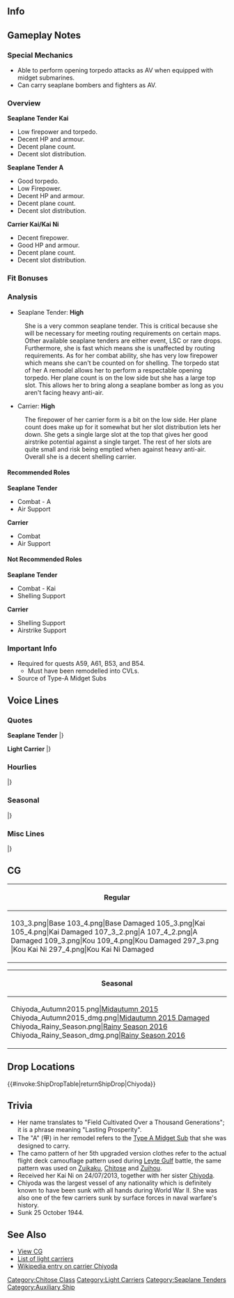 ==Info==
{{KanmusuInfo|ID=050}}
{{KanmusuInfo|ID=096}}
{{KanmusuInfo|ID=100}}
{{KanmusuInfo|ID=105}}
{{KanmusuInfo|ID=105a}}
{{KanmusuInfo|ID=122}}

==Gameplay Notes==
===Special Mechanics===
* Able to perform opening torpedo attacks as AV when equipped with midget submarines.
* Can carry seaplane bombers and fighters as AV.

===Overview===
'''Seaplane Tender Kai'''
* Low firepower and torpedo.
* Decent HP and armour.
* Decent plane count.
* Decent slot distribution.

'''Seaplane Tender A'''
* Good torpedo.
* Low Firepower.
* Decent HP and armour.
* Decent plane count.
* Decent slot distribution.

'''Carrier Kai/Kai Ni'''
* Decent firepower.
* Good HP and armour.
* Decent plane count.
* Decent slot distribution.

===Fit Bonuses===
{{:{{BASEPAGENAME}}/Equipment Bonuses}}
{{clear}}

===Analysis===
* Seaplane Tender: '''High'''
: She is a very common seaplane tender. This is critical because she will be necessary for meeting routing requirements on certain maps. Other available seaplane tenders are either event, LSC or rare drops. Furthermore, she is fast which means she is unaffected by routing requirements. As for her combat ability, she has very low firepower which means she can't be counted on for shelling. The torpedo stat of her A remodel allows her to perform a respectable opening torpedo. Her plane count is on the low side but she has a large top slot. This allows her to bring along a seaplane bomber as long as you aren't facing heavy anti-air.

* Carrier: '''High'''
: The firepower of her carrier form is a bit on the low side. Her plane count does make up for it somewhat but her slot distribution lets her down. She gets a single large slot at the top that gives her good airstrike potential against a single target. The rest of her slots are quite small and risk being emptied when against heavy anti-air. Overall she is a decent shelling carrier.

====Recommended Roles====
'''Seaplane Tender'''
* Combat - A
* Air Support

'''Carrier'''
* Combat
* Air Support

====Not Recommended Roles====
'''Seaplane Tender'''
* Combat - Kai
* Shelling Support

'''Carrier'''
* Shelling Support
* Airstrike Support

===Important Info===
*Required for quests A59, A61, B53, and B54.
**Must have been remodelled into CVLs.
* Source of Type-A Midget Subs

==Voice Lines==
===Quotes===
'''Seaplane Tender'''
{{ShipquoteHeader}}
{{ShipquoteKai
|scenario = Introduction
|origin = 水上機母艦、千代田です。姉の千歳がいつも迷惑かけてませんか。
|translation = I'm the seaplane tender, Chiyoda. Is my sister Chitose causing you trouble all the time?
|audio = Chiyoda-Introduction.ogg
}}
{{ShipquoteKai
|scenario = Library
|origin = 水上機母艦として建造された千歳型二番艦、千代田です。
甲標的母艦としても運用できるようになっているのよ。
千歳お姉と一緒に頑張りますね。
|translation = I'm the 2nd ship of the Chitose-class ships that were built as seaplane tenders, Chiyoda.
I can be used as a midget sub tender too.
I'll work hard together with Chitose-onee.
|audio = Chiyoda-Library.ogg
}}
{{ShipquoteKai
|scenario = Secretary 1
|origin = えぇ、また千歳お姉がなにか？もう、仕方ないな。提督、私やるから。
|translation = Eh, did Chitose-onee do something again? Jeez, it can't be helped then. I'll do this.
|audio = Chiyoda-Secretary_1.ogg
}}
<!--{{ShipquoteKai
|scenario = Secretary 1
|origin = ええ、また千歳お姉がなにか。
|translation = Eh, did Chiotse-onee do something again?
|audio = Chiyoda-Secretary_1.ogg
}}-->
{{ShipquoteKai
|scenario = Secretary 2
|origin = 千歳お姉、危ない…あ、夢か…
|translation = Look out, Chitose-onee... Ah, I was dreaming...
|audio = Chiyoda-Secretary_2.ogg
}}
{{ShipquoteKai
|scenario = Secretary 3
|origin = 千歳お姉！ん、もう食べれないから、そこ押すのやめてって…えぇ、何だ、提督か？何？どうしたの？
|translation = Chitose-onee! Ngh, I can't eat anymore so stop pushing me there...Eh, oh it's just you, Admiral? What? What's the matter?
|audio = Chiyoda-Sec3.mp3
}}
<!--{{ShipquoteKai
|scenario = Secretary 3
|origin = 千歳お姉くすぐったいよぉ…って、提督、何してんの？
|translation = That tickles, Chitose-onee... W-what are you doing, Admiral!?
|audio = Chiyoda-Secretary_3.ogg
}}-->
{{ShipquoteKai
|scenario = Secretary (Married)
|origin = 提督、千歳お姉見なかった。あ、そう、ふ～ん…じゃあま…あの、ちょっと疲れたから膝貸して、休んであげる。
|translation = I can't find Chitose-onee, Admiral. Ah, I see. Humph... Well then... Ummm, I'm a bit tired so let me rest on your lap.
|audio = Chiyoda-SecMarried.mp3
}}
{{ShipquoteKai
|scenario = Wedding
|origin = 提督、私に何か用ですか。あ、千歳お姉見ませんでしたか？あ、そう…
|translation = What did you need me for, Admiral? Ah, have you seen Chitose-onee? Ah, I see...
|audio = Chiyoda-Wedding.ogg
}}
{{ShipquoteKai
|scenario = Player's Score
|origin = 千歳お姉に…あ、いえ、提督にご連絡です
|translation = There's a message for Chitose-onee... Ah, no, it's for you, Admiral.
|audio = Chiyoda-Looking_At_Scores.ogg
}}
{{ShipquoteKai
|scenario = Joining the Fleet
|origin = よし、水上機母艦千代田出ます。
|translation = Alright, seplane tender Chiyoda, heading out.
|audio = Chiyoda-Joining_A_Fleet.ogg
}}
{{ShipquoteKai
|scenario = Equipment 1
|origin = すこしは千歳お姉に近づけたかな。<ref>Shared with Supply.</ref>
|translation = I wonder if I got closer to Chitose-onee.<ref>As in capabilities.</ref>
|audio = Chiyoda-Equipment_1.ogg
}}
{{ShipquoteKai
|scenario = Equipment 2
|origin = うん、これで勝てる。千歳お姉に勝てるかも。
|translation = Yup, I can win with this. I might even be able to beat Chitose-onee.
|audio = Chiyoda-Equipment_2.ogg
}}
{{ShipquoteKai
|scenario = Equipment 3
|origin = いただきです。
|translation = I accept.
|audio = Chiyoda-Equipment_3.ogg
}}
{{ShipquoteKai
|scenario = Docking (Minor Damage)
|origin = どうもドック入りって好きじゃないわ。
|translation = I don't like being in the docks.
|audio = Chiyoda-Docking_Minor.ogg
}}
{{ShipquoteKai
|scenario = Docking (Major Damage)
|origin = うっ、私が大規模修理。千歳お姉には黙ってて、お願い。
|translation = Urgh, I need major repairs. Please keep this quiet from Chitose-onee.
|audio = Chiyoda-Docking_Major.ogg
}}
{{ShipquoteKai
|scenario = Construction
|origin = 新しい船ができましたよって、今から来てもね。
|translation = A new ship has been completed, here she comes now.
|audio = Chiyoda-Construction.ogg
}}
{{ShipquoteKai
|scenario = Returning from Sortie
|origin = 艦隊が戻ってきたね、みんな無事かな。
|translation = The fleet has returned, are they alright?
|audio = Chiyoda-Returning_From_Sortie.ogg
}}
{{ShipquoteKai
|scenario = Starting a Sortie
|origin = お姉、先に出るよ。
|translation = I'm heading out first, onee.
|audio = Chiyoda-Starting_A_Sortie.ogg
}}
{{ShipquoteKai
|scenario = Starting a Battle
|origin = 千代田艦載機、敵艦発見です。
|translation = My planes have spotted the enemy ships.
|audio = Chiyoda-Battle_Start.ogg
}}
{{ShipquoteKai
|scenario = Attack
|origin = 索敵したら、攻撃よね。
|translation = Once we've found them, it's time to attack.
|audio = Chiyoda-Attack.ogg
}}
{{ShipquoteKai
|scenario = Air Battle/ Daytime Spotting/ Night Battle Attack
|origin = お姉、先にやっちゃうよ。
|translation = I'll get them first, onee.
|audio = Chiyoda-Night_Attack.ogg
}}
{{ShipquoteKai
|scenario = Night Battle
|origin = サーチアンドデストローーーイ！
|translation = Search and destroooooy~!
|audio = Chiyoda-Night_Battle.ogg
}}
{{ShipquoteKai
|scenario = MVP
|origin = 千代田が一番？あら、お姉はちゃんとやっているかな。
|translation = I'm number one? Oh, is onee doing her duty properly?
|audio = Chiyoda-MVP.ogg
}}
{{ShipquoteKai
|scenario = Minor Damage 1
|origin = ああ！
|translation = Aaah!
|audio = Chiyoda-Minor_Damage_1.ogg
}}
{{ShipquoteKai
|scenario = Minor Damage 2
|origin = 千歳お姉の方に行かせるな。
|translation = I won't let you touch Chitose-onee.
|audio = Chiyoda-Minor_Damage_2.ogg
}}
{{ShipquoteKai
|scenario = Major Damage
|origin = もう、これじゃ水上機運用が…
|translation = Jeez, operating seaplanes is now...
|audio = Chiyoda-Major_Damage.ogg
}}
{{ShipquoteKai
|scenario = Sunk
|origin = 千歳お姉…本当に危なっかしいんだから…
|translation = Chitose-onee... is in a lot of danger...
|audio = Chiyoda-Sunk.ogg
}}
|} <references/>

{{clear}}

'''Light Carrier'''
{{ShipquoteHeader}}
{{ShipquoteKai
|scenario = Introduction
|origin = 空母になった千代田です。ぜひ千歳お姉と一緒に機動部隊を編成してね。
|translation = I'm Chiyoda who has become a carrier. Please form Chitose-onee and I into a Task Force.
|audio = ChiyodaKai2-Introduction.ogg
}}
{{ShipquoteKai
|scenario = Library
|origin = 水上機母艦から大改装を受けて、航空母艦にジョブチェンジした千代田です。
結構ちゃんとした空母でしょう？
千歳お姉と一緒に敵機動部隊と戦うわ。
|translation = I'm Chiyoda that changed jobs from a seaplane tender to aircraft carrier after a major remodel.
I'm a pretty good carrier right?
I'll fight the enemy Task Forces together with Chitose-onee.
|audio = ChiyodaKai2-Library.ogg
}}
{{ShipquoteKai
|scenario = Secretary 1
|origin = 提督、なに？
|translation = What, Admiral?
|audio = ChiyodaKai2-Secretary_1.ogg
}}
{{ShipquoteKai
|scenario = Secretary 1
|kai2 = yes
|origin = 千歳お姉、千代田が守るから。
|translation = I'll protect Chitose-onee.
|audio = ChiyodaKan-Secretary_1.ogg
}}
{{ShipquoteKai
|scenario = Secretary 2
|origin = 飛行甲板って、いいよね。
|translation = Flight decks are nice huh.
|audio = ChiyodaKai2-Secretary_2.ogg
}}
{{ShipquoteKai
|scenario = Secretary 2
|kai2 = yes
|origin = ええ、また千歳お姉がなにか？
|translation = Eh, did Chitose-onee do something again?
|audio = ChiyodaKan-Secretary_2.ogg
}}
{{ShipquoteKai
|scenario = Secretary 3
|origin = 千歳お姉、そういうのは二人の部屋で…って、何だ、提督なの。
|translation = Do that when we're alone in a room, Chitose-onee... Oh, it's you, Admiral.
|audio = ChiyodaKou-Sec3.mp3
}}
{{ShipquoteKai
|scenario = Secretary Idle
|kai2 = yes
|origin = ね、提督、千歳お姉見なかった？あ、そう。もう、なんか退屈かも。
|translation = Hey, have you seen Chitose-onee, Admiral?
|audio = ChiyodaKan-Idle.ogg
}}
{{ShipquoteKai
|scenario = Wedding
|origin = 提督、お気持ちは嬉しいけれど、千代田はやっぱり千歳お姉が心配だから…
|translation = I'm grateful for you feelings, Admiral; but I'm definitely worried about Chitose-onee...
|audio = ChiyodaKai2-Wedding.ogg
}}
{{ShipquoteKai
|scenario = Player's Score
|origin = 提督、お姉から…じゃなかった。司令部から連絡です。
|translation = It's from onee... No wait, it's a message from headquarters, Admiral.
|audio = ChiyodaKou-PlayerScore.mp3
}}
{{ShipquoteKai
|scenario = Joining the Fleet
|origin = 航空母艦千代田、出撃します。
|translation = Aircraft carrier, Chiyoda. Sortieing.
|audio = ChiyodaKou-JoinFleet.mp3
}}
{{ShipquoteKai
|scenario = Equipment 1
|origin = ありがとう。これなら正規空母並みよね。
|translation = Thank you. I can equal the standard carriers with this.
|audio = ChiyodaKou-Equip1.mp3
}}
{{ShipquoteKai
|scenario = Equipment 2
|origin = 今度はレイテでも大丈夫。
|translation = I'll be fine with Leyte this time.<ref>She was sunk at the [https://en.wikipedia.org/wiki/Battle_of_Leyte_Gulf Battle of Leyte Gulf].</ref>
|audio = ChiyodaKou-Equip2.mp3
}}
{{ShipquoteKai
|scenario = Equipment 3
|origin = お姉、見てた。
|translation = Onee is watching.
|audio = ChiyodaKou-Equip3.mp3
}}
{{ShipquoteKai
|scenario = Supply
|kai2 = yes
|origin = はぁ、これで何とかなるかなぁ？
|translation = Phew, guess this is fine?
|audio = ChiyodaKouKai2-Supply.mp3
}}
{{ShipquoteKai
|scenario = Docking (Minor Damage)
|origin = 空母はメンテが肝心よね。
|translation = Maintenance is crucial for carriers.
|audio = ChiyodaKou-DockMinor.mp3
}}
{{ShipquoteKai
|scenario = Docking (Major Damage)
|origin = 痛た…たたた。千歳お姉には内緒よ。
|translation = Ow...owowow. Keep this a secret from Chitose-onee.
|audio = ChiyodaKou-DockMajor.mp3
}}
{{ShipquoteKai
|scenario = Construction
|origin = 新しい船が艦隊に加わるわ。
|translation = A new ship has joined the fleet.
|audio = ChiyodaKou-Construction.mp3
}}
{{ShipquoteKai
|scenario = Returning from Sortie
|origin = 作戦が終わった艦隊が戻ってきたね。
|translation = A fleet that has finished an operation has returned.
|audio = ChiyodaKou-SortieReturn.mp3
}}
{{ShipquoteKai
|scenario = Starting a Sortie
|origin = 艦載機の練度も十分。出撃ね。
|translation = My planes are experienced enough. I'll sortie.
|audio = ChiyodaKou-Sortie.mp3
}}
{{ShipquoteKai
|scenario = Starting a Battle
|origin = 敵艦隊発見。攻撃隊、発艦開始よ。
|translation = Enemy fleet spotted. Attack corps, begin takeoff.
|audio = ChiyodaKou-BattleStart.mp3
}}
{{ShipquoteKai
|scenario = Attack
|origin = さ、艦爆隊、艦攻隊、出番よ。
|translation = Now, dive bomber squadrons, torpedo squadrons, it's your time to shine.
|audio = ChiyodaKou-Attack.mp3
}}
{{ShipquoteKai
|scenario = Air Battle
|origin = 千歳お姉の隊と一緒に飛ばせたいな。
|translation = I want to fly with Chitose-onee's squadrons.
|audio = ChiyodaKou-AirBattle.mp3
}}
{{ShipquoteKai
|scenario = Night Battle
|origin = そろそろトドメを刺しちゃおっかな。
|translation = Let's finish this soon.
|audio = ChiyodaKou-NightBattle.mp3
}}
{{ShipquoteKai
|scenario = MVP
|origin = やったぁ。空母としての千代田もいけるじゃない。千歳お姉、ちゃんと見てた？
|translation = Alright~ I can make it as a carrier too. Were you watching, Chitose-onee?
|audio = ChiyodaKou-MVP.mp3
}}
{{ShipquoteKai
|scenario = Minor Damage 1
|origin = やだ。
|translation = No.
|audio = ChiyodaKou-MinorDamage1.mp3
}}
{{ShipquoteKai
|scenario = Minor Damage 2
|origin = 飛行甲板に火災、消して…
|translation = The flight deck is on fire, put it out...
|audio = ChiyodaKou-MinorDamage2.mp3
}}
{{ShipquoteKai
|scenario = Major Damage
|origin = うぅ、まあ軽空母だからね。無理はできないわ。
|translation = Urgh, well I am a light carrier, this is too much.
|audio = ChiyodaKou-MajorDamage.mp3
}}
{{ShipquoteKai
|scenario = Sunk
|origin = 千歳お姉…ゆっくり…来てね…
|translation = Take it... easy... Chitose-onee...
|audio = ChiyodaKou-Sunk.mp3
}}
|} <references/>

{{clear}}

===Hourlies===
{{ShipquoteHeader | type = hourly}}
{{ShipquoteKai
|scenario = 00:00 
|origin = 千代田よ。今日は私が時報を担当するわ。あっ、午前0時です。
|translation = It's Chiyoda. I'll be in charge of the hourly announcements today. Ah, it's 12am.
|audio = Chiyoda-00.ogg
}}
{{ShipquoteKai
|scenario = 01:00 
|origin = 午前1時。提督、こんな時間までやるの？そろそろ寝ないと。私も千歳お姉と…
|translation = 1am. Are you still going at this time, Admiral? It's nearly bedtime. For me and Chitose-onee...
|audio = Chiyoda-01.ogg
}}
{{ShipquoteKai
|scenario = 02:00 
|origin = 午前2時。寝ないの？提督が寝たら、早く千歳お姉のところに行きたいのに。
|translation = 2am. Aren't you sleeping? Sleep so I can hurry to Chitose-onee's side, Admiral.
|audio = Chiyoda-02.ogg
}}
{{ShipquoteKai
|scenario = 03:00 
|origin = 午前3時。提督に1時間ごとに連絡するなんて。全く、この任務なんなのかな。
|translation = 3am. Giving you a notice every hour. I swear, what sort of mission is this.
|audio = Chiyoda-03.ogg
}}
{{ShipquoteKai
|scenario = 04:00 
|origin = 午前4時…。ね、眠くなんかないわ。任務中ですから…
|translation = 4am... I-I'm not sleepy. Because I'm on duty...
|audio = Chiyoda-04.ogg
}}
{{ShipquoteKai
|scenario = 05:00 
|origin = 午前5時。提督、朝よ。この任務、千歳お姉にはさせられないわね…私がやらないと。
|translation = 5am. It's morning, Admiral. If I don't do this duty... Will Chitose-onee have to do it?
|audio = Chiyoda-05.ogg
}}
{{ShipquoteKai
|scenario = 06:00 
|origin = 午前6時。そろそろ街も動き出す時間ね。
|translation = 6am. Almost time for the base to come alive.
|audio = Chiyoda-06.ogg
}}
{{ShipquoteKai
|scenario = 07:00 
|origin = 午前7時。提督、朝よ。シャキっとした？
|translation = 7am. It's morning, Admiral. Are you awake?
|audio = Chiyoda-07.ogg
}}
{{ShipquoteKai
|scenario = 08:00 
|origin = 午前8時。忙しそうね、仕事？勉強？原稿？なんでもいいわ。出撃、行くわよ。
|translation = 8am. Looking busy. Work? Study? Manuscripts? Anything is fine. I'm going on a sortie.
|audio = Chiyoda-08.ogg
}}
{{ShipquoteKai
|scenario = 09:00 
|origin = 午前9時。今頃、千歳お姉はどうしているかな。
|translation = 9am. I wonder what Chitose-onee is doing now.
|audio = Chiyoda-09.ogg
}}
{{ShipquoteKai
|scenario = 10:00 
|origin = 午前10時。提督は、千歳お姉のことどう思ってるの？1時間後には答えてよね。
|translation = 10am. What do you think of Chitose-onee, Admiral? You've got an hour to answer.
|audio = Chiyoda-10.ogg
}}
{{ShipquoteKai
|scenario = 11:00 
|origin = 午前11時。ふん、お姉のこと好きなのか。え、ええ、だ、ダメよ。
|translation = 11am. Humph, so you like onee huh. E-eh, th-that's no good.
|audio = Chiyoda-11.ogg
}}
{{ShipquoteKai
|scenario = 12:00 
|origin = 正午です…が、提督、さっきの発言を取り消すまで、今日のランチはお預けです。
|translation = It's noon... Today's lunch is postponed until you retract that last statement, Admiral.
|audio = Chiyoda-12.ogg
}}
{{ShipquoteKai
|scenario = 13:00 
|origin = 午後1時です。提督、さっきの発言、取り消してよ！千代田もお腹すいたよ、ね。
|translation = It's 1pm. Take back what you said earlier, Admiral! I'm getting hungry too.
|audio = Chiyoda-13.ogg
}}
{{ShipquoteKai
|scenario = 14:00 
|origin = 午後2時。提督も強情ね。今日から恋のライバルよ。でも、仕方ない。はい、おにぎり。
|translation = 2pm. You're stubborn too, Admiral. You're my love rival from now on. But that can't be helped. Here, some rice balls.
|audio = Chiyoda-14.ogg
}}
{{ShipquoteKai
|scenario = 15:00 
|origin = 午後3時です。さて、午後はどっち方面に進撃するの？西？南？
|translation = It's 3pm. Now then, which front shall we sortie too this afternoon? West? South?
|audio = Chiyoda-15.ogg
}}
{{ShipquoteKai
|scenario = 16:00 
|origin = 午後4時。足りない…千歳お姉が足りないよ～。
|translation = 4pm. I miss... I miss Chitose-onee~
|audio = Chiyoda-16.ogg
}}
{{ShipquoteKai
|scenario = 17:00 
|origin = 午後5時。提督、お姉のどんなところが好きなの？1時間後に答えてよね。
|translation = 5pm. What do you like about onee, Admiral? You've got an hour to answer.
|audio = Chiyoda-17.ogg
}}
{{ShipquoteKai
|scenario = 18:00 
|origin = 午後6時。さぁ、答えなさい…ええ…ふんふん…え…ええ…う、嘘。
|translation = 6pm. Now, what's your answer... Eh... Huhum... Eh... Eeeh... N-no way.
|audio = Chiyoda-18.ogg
}}
{{ShipquoteKai
|scenario = 19:00 
|origin = 午後7時。夕食の時間だけど、提督、お先にどうぞ。微妙にショックで、喉を通らない。
|translation = 7pm. It's time for dinner, Admiral. Please go on ahead. I'm so shocked I lost my appetite.
|audio = Chiyoda-19.ogg
}}
{{ShipquoteKai
|scenario = 20:00 
|origin = 午後8時です。目が赤いって、泣いてないですから。
|translation = It's 8pm. My eyes are red you say; I wasn't crying.
|audio = Chiyoda-20.ogg
}}
{{ShipquoteKai
|scenario = 21:00 
|origin = 午後9時です。提督、私に夜食差し入れって，それは、ちょっと嬉しいかも。
|translation = It's 9pm. I'm a bit happy that you brought dinner for me, Admiral.
|audio = Chiyoda-21.ogg
}}
{{ShipquoteKai
|scenario = 22:00 
|origin = 午後10時です。やっぱり千歳お姉が提督の膝枕で寝るなんて、許せない。
|translation = It's 10pm. I just can't forgive you for letting Chitose-onee sleep on your lap, Admiral.
|audio = Chiyoda-22.ogg
}}
{{ShipquoteKai
|scenario = 23:00 
|origin = 午後11時よ。提督のお姉に関する記憶を塗り替えるわ。さ、膝枕を差し出すのよ。おやすみなさい。
|translation = It's 11pm. I'm going to overwrite your memories of Chitose-onee, Admiral. Now, let me use your lap as a pillow. Good night.
|audio = Chiyoda-23.ogg
}}
|} <references/>

{{clear}}

===Seasonal===
{{SeasonalHeaderOld}}
{{SeasonalQuote
|scenario = [[Seasonal/Mid_Autumn_2015_Seasonal_Update|Midautumn 2015]]<ref>The Midautumn 2015 lines are a conversation with [[Chitose]]. See the Midautumn 2015 page for the lines arranged according to the flow of conversation.</ref>
|origin = 千歳お姉、焼芋しようよ。秋はなんと言っても焼芋よ。私、お芋調達してくる。
|translation =	Let’s make some roasted sweet potatoes, Chitose-onee. You must have roasted sweet potatoes in autumn. I’ll go get some sweet potatoes.
|audio = Chiyoda_Mid_Autumn2015_(1).ogg
|notes = Secretary 1. 
}}
{{SeasonalQuote
|scenario = [[Seasonal/Mid_Autumn_2015_Seasonal_Update|Midautumn 2015]]
|origin = はむっ。焼芋美味しい。
|translation =	*nom* These roasted sweet potatoes are delicious.
|audio = Chiyoda_Mid_Autumn2015_(2).ogg
|notes = Secretary 2.
}}
{{SeasonalQuote
|scenario = [[Seasonal/Mid_Autumn_2015_Seasonal_Update|Midautumn 2015]]
|origin = うん、甘くって、この金時美味しい！千歳お姉、食べないの？
|translation =	Yup, these sweet potatoes are sweet and delicious! Aren’t you having any, Chitose-onee?
|audio = Chiyoda_Mid_Autumn2015_(3).ogg
|notes = Secretary 3.
}}
{{SeasonalQuote
|scenario = [[Seasonal/Christmas_2015|Christmas 2015]]
|origin = クリスマスか！あぁ、この鳥料理おねえ好きそう！提督、千歳ねえ見なかった？
|translation =	It’s Christmas! Ah, onee loves this poultry dish! Have you see Chitose-onee, Admiral?
|audio = Chiyoda_Christmas_2015_Sec1.ogg
|notes =
}}
{{SeasonalQuote
|scenario = [[Seasonal/End_of_Year_2015|End of Year 2015]]
|origin = はぁ。年末のお掃除か…艤装や鎮守府、提督の執務室…掃除するとこいっばいあり過ぎ！
|translation =	*Sigh* It’s the New Year’s spring clean… Equipment, the Naval Base, and the Admiral’s Office… There’s too much to clean! 
|audio = Chiyoda_Year_End_2015_Sec1.ogg
|notes = 
}}
{{SeasonalQuote
|scenario = [[Seasonal/New_Year_2016|New Year 2016]]
|origin = 提督！新年あけましておめでとう！ねぇ！千歳おねを見なかた？そう…どこなの？
|translation =	Admiral! Happy New Year! Hey! Have you see Chitose-onee? I see… where is she?
|audio = Chiyoda_New_Years_Day_2016.ogg
|notes = 
}}
{{SeasonalQuote
|scenario = [[Seasonal/Setsubun_2016|Setsubun 2016]]
|origin = えぇ、千歳おねえ、何？私が鬼役？い、いいけど…い、痛っ、駆逐艦が…くっ…痛っ…もういやだ！
|translation =	Eh, what, Chiyoda-onee? Me as the Oni? I-it’s fine but… O-ow, the destroyers are… Gah… Ow… Stop that!
|audio = Chiyoda_Setsubun_2016_Sec1.ogg
|notes = 
}}
{{SeasonalQuote
|scenario = [[Seasonal/Valentine%27s_Day_2016|Valentine’s Day 2016]]
|origin = 提督？千歳お姉見なかった？…あぁ、そう。し、仕方ない。じゃあこれ…あげる！
|translation =	Admiral? Have you seen Chitose-onee? …Ah, I see. I-I got no choice then. Here… this is for you!
|audio = Chiyoda_Valentine_Sec1.ogg
|notes = 
}}
{{SeasonalQuote
|scenario = [[Seasonal/White_Day_2016|White Day 2016]]
|origin = えぇ、これ何？チョコのお返し？！いいのに…あぁ、でももらって上げる！せっかくだから…
|translation =	Eh, what’s this? In return for the chocolates? You didn’t need to… Ah, but I’ll accept them! Since you offered…
|audio = Chiyoda_White_Day_2016.ogg
|notes = 
}}
{{SeasonalQuote
|scenario = [[Seasonal/Coming_of_Spring_2016|Spring 2016]]
|origin = 千歳お姉とお花見？いいじゃない。わたし準備するね。って、えぇ？提督も？まぁ、いっか。
|translation =	Cherry blossom viewing with Chitose-onee? Sounds good. I’ll go get ready. Wha, eh? With the Admiral too? Well, fine.
|audio = Chiyoda_Spring_2016_Sec1.mp3
|notes = 
}}
{{SeasonalQuote
|scenario = [[Seasonal/Third_Anniversary|3rd Anniversary]]
|origin = えぇ、三周年なんだ、私達。なんか、すごいけど…えぇ、なんだろ、あっという間…
|translation =	Eh, it’s our 3rd Anniversary. It’s kind of amazing… Eh, time just flies…
|audio = Chiyoda_3rd_Anniversary_Sec1.mp3
|notes = 
}}
{{SeasonalQuote
|scenario = [[Seasonal/Rainy_Season_2016|Rainy Season 2016]]
|origin = 雨の日、ちょっと退屈。千歳お姉はなにしてるのかな…えぇ、ちょっと見てくるだけ！
|translation =	Rainy days make me kinda bored. I wonder what Chitose-onee is doing… Eh, I’ll go take a little peek!
|audio = Chiyoda_Rainy_Season_2016_Sec1.mp3
|notes = 
}}
{{SeasonalQuote
|scenario = [[Seasonal/Early_Summer_2016|Early Summer 2016]]
|origin = 千歳お姉、暑くなってきた。もうすぐ夏か。お姉は、水着とか買わないの？
|translation =	It’s gotten hotter, Chitose-onee. It’s almost summer. Are you going to buy a swimsuit, onee?
|audio = Chiyoda_Early_Summer_Sec1_2016.ogg
|notes = 
}}
|}

===Misc Lines===
{{SeasonalHeaderOld}}
{{SeasonalQuote
|scenario = [[Seasonal/Final_Battle|Final Battle 2018]]
|origin = 千歳お姉、わかってる。必ず戻るから、一緒に！
|translation =	I get it, Chitose-onee. We’ll definitely make it back together!
|audio = Chiyoda_Kantai_Kessen_2018_Sec1.mp3
|notes = Secretary 1
}}
{{SeasonalQuote
|scenario = [[Seasonal/Final_Battle|Final Battle 2018]]
|origin = 千歳お姉、あたしだって、帰るんだから！
|translation =	I’ll make it back too, Chitose-onee!
|audio = Chiyoda_Kantai_Kessen_2018_Sec2.mp3
|notes = Secretary 2
}}
|}

==CG==
{| class="mw-collapsible mw-collapsed wikitable" style="width: 100%;"
!Regular
|-
|<gallery>
103_3.png|Base
103_4.png|Base Damaged
105_3.png|Kai
105_4.png|Kai Damaged
107_3_2.png|A
107_4_2.png|A Damaged
109_3.png|Kou
109_4.png|Kou Damaged
297_3.png |Kou Kai Ni
297_4.png|Kou Kai Ni Damaged
</gallery>
|}

{| class="mw-collapsible mw-collapsed wikitable" style="width: 100%;"
!Seasonal
|-
|<gallery>
Chiyoda_Autumn2015.png|[[Seasonal/Mid_Autumn_2015_Seasonal_Update|Midautumn 2015]]
Chiyoda_Autumn2015_dmg.png|[[Seasonal/Mid_Autumn_2015_Seasonal_Update|Midautumn 2015 Damaged]]
Chiyoda_Rainy_Season.png|[[Seasonal/Rainy_Season_2016|Rainy Season 2016]]
Chiyoda_Rainy_Season_dmg.png|[[Seasonal/Rainy_Season_2016|Rainy Season 2016]]
</gallery>
|}

== Drop Locations ==
{{#invoke:ShipDropTable|returnShipDrop|Chiyoda}}

==Trivia==
*Her name translates to "Field Cultivated Over a Thousand Generations"; it is a phrase meaning "Lasting Prosperity".
*The "A" (甲) in her remodel refers to the [[Type_A_Ko-hyoteki|Type A Midget Sub]] that she was designed to carry.
*The camo pattern of her 5th upgraded version clothes refer to the actual flight deck camouflage pattern used during [http://en.wikipedia.org/wiki/Battle_of_Leyte_Gulf Leyte Gulf] battle, the same pattern was used on [[Zuikaku]], [[Chitose]] and [[Zuihou]].
* Received her Kai Ni on 24/07/2013, together with her sister [[Chiyoda]].
*Chiyoda was the largest vessel of any nationality which is definitely known to have been sunk with all hands during World War II. She was also one of the few carriers sunk by surface forces in naval warfare's history.
*Sunk 25 October 1944.

==See Also==
*[[{{PAGENAME}}/Gallery|View {{PAGENAME}} CG]]
*[[EliteCVL|List of light carriers]]
*[[wikipedia:Japanese_aircraft_carrier_Chiyoda|Wikipedia entry on carrier Chiyoda]]
{{shiplist}}
[[Category:Chitose Class]]
[[Category:Light Carriers]]
[[Category:Seaplane Tenders]]
[[Category:Auxiliary Ship]]